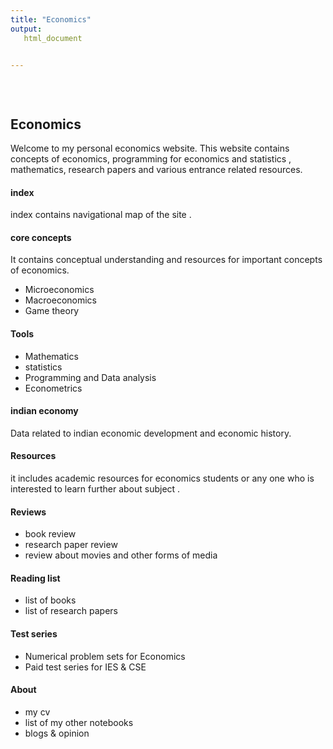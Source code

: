 ```yaml
---
title: "Economics"
output:
   html_document
    

---
```


<style type="text/css">
.title {
  display: none;
}

#getting-started img {
  margin-right: 10px;
}

</style>

<div class="row" style="padding-top: 30px;">
<div class="col-sm-6">

# **Economics**

Welcome to my personal economics website. This website contains concepts of  economics, programming for economics and statistics , mathematics, research papers and various entrance related resources. 


#### index 

index contains navigational map of the site .

#### core concepts

It contains conceptual understanding and resources for important concepts of economics.

- Microeconomics
- Macroeconomics
- Game theory

#### Tools

- Mathematics
- statistics
- Programming and Data analysis 
- Econometrics

#### indian economy

Data related to indian economic development and economic history. 

#### Resources

it includes academic resources for economics students or any one who is interested to learn further about subject . 

#### Reviews

- book review
- research paper review
- review about movies and other forms of media

#### Reading list

- list of books
- list of research papers

#### Test series

- Numerical problem sets for Economics
- Paid test series for IES & CSE

#### About

- my cv
- list of my other notebooks
- blogs & opinion

</a>
</div>
